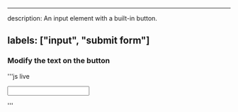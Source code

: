 
---
description: An input element with a built-in button.

labels: ["input", "submit form"]
---


### Modify the text on the button

'''js live

<Input buttonText="Go" />

'''

